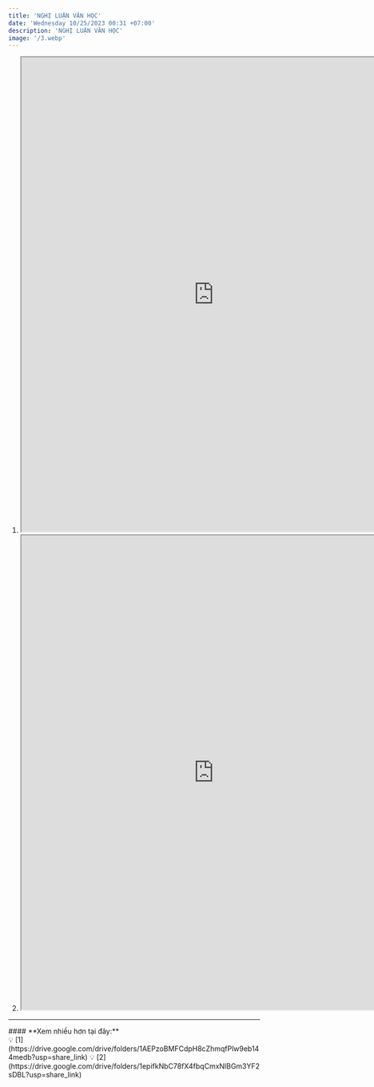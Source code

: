 ```yaml
---
title: 'NGHỊ LUẬN VĂN HỌC'
date: 'Wednesday 10/25/2023 00:31 +07:00'
description: 'NGHỊ LUẬN VĂN HỌC'
image: '/3.webp'
---
```


1. <iframe
      src="https://drive.google.com/file/d/1JngtceBN7dnR2HVYBpiMlAZvHkTxLUKX/preview"
      width="770"
      height="950"
      allow="autoplay"
   ></iframe>

2. <iframe
      src="https://drive.google.com/file/d/1wzyMIDgbepuJktHc9CLL9Mt5j5OFnutM/preview"
      width="770"
      height="950"
      allow="autoplay"
   ></iframe>

---
<div className="bg-[#ffefef] w-fit px-2 py-0 space-y-0 rounded-lg mt-4 mx-auto">
#### **Xem nhiều hơn tại đây:**
</div>

<div className="flex align-middle justify-center m-auto">
💡 [1](https://drive.google.com/drive/folders/1AEPzoBMFCdpH8cZhmqfPlw9eb144medb?usp=share_link)
💡 [2](https://drive.google.com/drive/folders/1epifkNbC78fX4fbqCmxNlBGm3YF2sDBL?usp=share_link)
</div>



